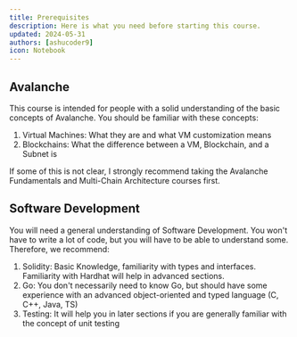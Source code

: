 ```yaml
---
title: Prerequisites
description: Here is what you need before starting this course.
updated: 2024-05-31
authors: [ashucoder9]
icon: Notebook
---
```


## Avalanche

This course is intended for people with a solid understanding of the basic concepts of Avalanche. You should be familiar with these concepts:

1. Virtual Machines: What they are and what VM customization means
2. Blockchains: What the difference between a VM, Blockchain, and a Subnet is

If some of this is not clear, I strongly recommend taking the Avalanche Fundamentals and Multi-Chain Architecture courses first.

## Software Development

You will need a general understanding of Software Development. You won't have to write a lot of code, but you will have to be able to understand some. Therefore, we recommend:

1. Solidity: Basic Knowledge, familiarity with types and interfaces. Familiarity with Hardhat will help in advanced sections. 
2. Go: You don't necessarily need to know Go, but should have some experience with an advanced object-oriented and typed language (C, C++, Java, TS)
3. Testing: It will help you in later sections if you are generally familiar with the concept of unit testing
